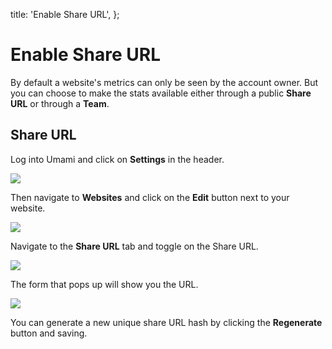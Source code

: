   title: 'Enable Share URL',
};

# Enable Share URL

By default a website's metrics can only be seen by the account owner. But you can choose to make the stats available either through a public **Share URL** or through a **Team**.

## Share URL

Log into Umami and click on **Settings** in the header.

<img src="/images/v2/navbar-settings.png" />

Then navigate to **Websites** and click on the **Edit** button next to your website.

<img src="/images/v2/website-edit.png" />

Navigate to the **Share URL** tab and toggle on the Share URL.

<img src="/images/v2/share-url.png" />

The form that pops up will show you the URL.

<img src="/images/v2/share-url-form.png" />

You can generate a new unique share URL hash by clicking the **Regenerate** button and saving.
